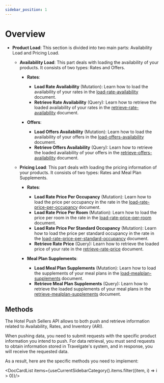 ```yaml
---
sidebar_position: 1
---
```


# Overview

- **Product Load**: This section is divided into two main parts: Availability Load and Pricing Load.

    - **Availability Load**: This part deals with loading the availability of your products. It consists of two types: Rates and Offers.
        - **Rates**:

            - **Load Rate Availability** (Mutation): Learn how to load the availability of your rates in the [load-rate-availability](./availability/rates/load-rate-availability) document.
            - **Retrieve Rate Availability** (Query): Learn how to retrieve the loaded availability of your rates in the [retrieve-rate-availability](./availability/rates/retrieve-rate-availability) document.
        - **Offers**:

            - **Load Offers Availability** (Mutation): Learn how to load the availability of your offers in the [load-offers-availability](./availability/offers/load-offers-availability) document.
            - **Retrieve Offers Availability** (Query): Learn how to retrieve the loaded availability of your offers in the [retrieve-offers-availability](./availability/offers/retrieve-offers-availability) document.

    - **Pricing Load**: This part deals with loading the pricing information of your products. It consists of two types: Rates and Meal Plan Supplements.
        - **Rates**:

            - **Load Rate Price Per Occupancy** (Mutation): Learn how to load the price per occupancy in the rate in the [load-rate-price-per-occupancy](./price/rates/load-rate-price-per-occupancy) document.
            - **Load Rate Price Per Room** (Mutation): Learn how to load the price per room in the rate in the [load-rate-price-per-room](./price/rates/load-rate-price-per-room) document.
            - **Load Rate Price Per Standard Occupancy** (Mutation): Learn how to load the price per standard occupancy in the rate in the [load-rate-price-per-standard-occupancy](./price/rates/load-rate-price-per-standard-occupancy) document.
            - **Retrieve Rate Price** (Query): Learn how to retrieve the loaded price of your rate in the [retrieve-rate-price](./price/rates/retrieve-rate-price) document.

        - **Meal Plan Supplements**:

            - **Load Meal Plan Supplements** (Mutation): Learn how to load the supplements of your meal plans in the [load-mealplan-supplements](./price/mealplan-supplements/load-mealplan-supplements-price) document.
            - **Retrieve Meal Plan Supplements** (Query): Learn how to retrieve the loaded supplements of your meal plans in the [retrieve-mealplan-supplements](./price/mealplan-supplements/retrieve-mealplan-supplements-price) document.

## Methods

The Hotel Push Sellers API allows to both push and retrieve information related to Availability, Rates, and Inventory (ARI).

When pushing data, you need to submit requests with the specific product information you intend to push. For data retrieval, you must send requests to obtain information stored in Travelgate's system, and in response, you will receive the requested data.

As a result, here are the specific methods you need to implement:


<DocCardList items={useCurrentSidebarCategory().items.filter((item, i) => i > 0)}/>